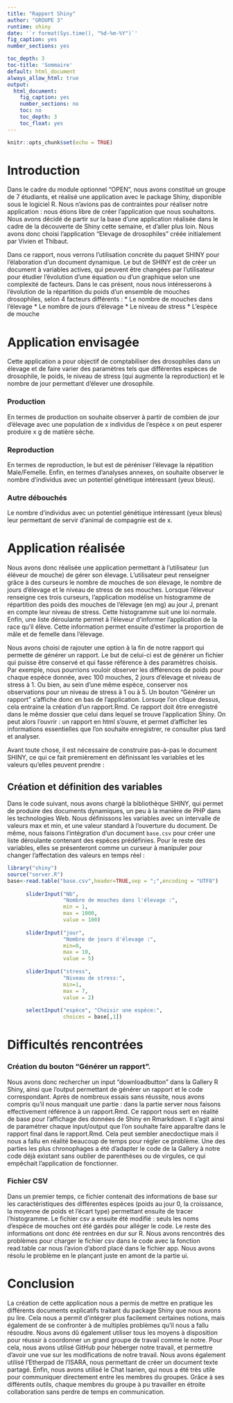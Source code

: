 ```yaml
---
title: "Rapport Shiny"
author: "GROUPE 3"
runtime: shiny
date: '`r format(Sys.time(), "%d-%m-%Y")`'
fig_caption: yes
number_sections: yes

toc_depth: 3
toc-title: 'Sommaire'
default: html_document
always_allow_html: true
output:
  html_document:
    fig_caption: yes
    number_sections: no
    toc: no
    toc_depth: 3
    toc_float: yes
---
```


```r
knitr::opts_chunk$set(echo = TRUE)
```
# Introduction

Dans le cadre du module optionnel "OPEN", nous avons constitué un groupe de 7 étudiants, et réalisé une application avec le package Shiny, disponible sous le logiciel R. Nous n'avions pas de contraintes pour réaliser notre application : nous étions libre de créer l'application que nous souhaitons. Nous avons décidé de partir sur la base d'une application réalisée dans le cadre de la découverte de Shiny cette semaine, et d'aller plus loin. Nous avons donc choisi l'application "Elevage de drosophiles" créée initialement par Vivien et Thibaut.


Dans ce rapport, nous verrons l'utilisation concrète du paquet SHINY pour l'élaboration d'un document dynamique. 
Le but de SHINY est de créer un document à variables actives, qui peuvent être changées par l'utilisateur pour étudier l'évolution d'une équation ou d'un graphique selon une complexité de facteurs.
Dans le cas présent, nous nous intéresserons à l'évolution de la répartition du poids d'un ensemble de mouches drosophiles, selon 4 facteurs différents :
* Le nombre de mouches dans l'élevage
* Le nombre de jours d'élevage
* Le niveau de stress
* L'espèce de mouche

# Application envisagée

Cette application a pour objectif de comptabiliser des drosophiles dans un élevage et de faire varier des paramètres tels que différentes espèces de drosophile, le poids, le niveau de stress (qui augmente la reproduction) et le nombre de jour permettant d'élever une drosophile. 

### Production

En termes de production on souhaite observer à partir de combien de jour d'élevage avec une population de x individus de l'espèce x on peut esperer produire x g de matière sèche.

### Reproduction

En termes de reproduction, le but est de péréniser l'élevage la répatition Male/Femelle.
Enfin, en termes d'analyses annexes, on souhaite observer le nombre d'individus avec un potentiel génétique intéressant (yeux bleus).

### Autre débouchés

Le nombre d’individus avec un potentiel génétique intéressant (yeux bleus) leur permettant de servir d’animal de compagnie est de x.

# Application réalisée

Nous avons donc réalisée une application permettant à l'utilisateur (un éléveur de mouche) de gérer son élevage.
L'utilisateur peut renseigner grâce à des curseurs le nombre de mouches de son élevage, le nombre de jours d'élevage et le niveau de stress de ses mouches. Lorsque l'éleveur renseigne ces trois curseurs, l'application modélise un histogramme de répartition des poids des mouches de l'élevage (en mg) au jour J, prenant en compte leur niveau de stress. Cette histogramme suit une loi normale.
Enfin, une liste déroulante permet à l'éleveur d'informer l'application de la race qu'il élève. Cette information permet ensuite d'estimer la proportion de mâle et de femelle dans l'élevage. 

Nous  avons choisi de rajouter une option à la fin de notre rapport qui  permette de générer un rapport. Le but de celui-ci est de générer un  fichier qui puisse être conservé et qui fasse référence à des paramètres  choisis. Par exemple, nous pourrions vouloir observer les différences  de poids pour chaque espèce donnée, avec 100 mouches, 2 jours d'élevage et niveau de stress à 1. Ou bien, au sein d'une même espèce, conserver  nos observations pour un niveau de stress à 1 ou à 5.
 Un bouton "Générer un rapport" s'affiche donc en bas de l'application. Lorsuqe l'on clique dessus, cela entraine la création d'un rapport.Rmd. Ce rapport doit être enregistré dans le même dossier que celui dans lequel se trouve l'application Shiny. On peut alors l'ouvrir : un rapport en html s'ouvre, et permet d'afficher les informations essentielles que l'on souhaite enregistrer, re consulter plus tard et analyser. 

Avant toute chose, il est nécessaire de construire pas-à-pas le document SHINY, ce qui ce fait premièrement en définissant les variables et les valeurs qu'elles peuvent prendre :

## Création et définition des variables

Dans le code suivant, nous avons chargé la bibliothèque SHINY, qui permet de produire des documents dynamiques, un peu à la manière de PHP dans les technologies Web. Nous définissons les variables avec un intervalle de valeurs max et min, et une valeur standard à l'ouverture du document. De même, nous faisons l'intégration d'un document ```base.csv``` pour créer une liste déroulante contenant des espèces prédéfinies. Pour le reste des variables, elles se présenteront comme un curseur à manipuler pour changer l'affectation des valeurs en temps réel :


```r
library("shiny")
source("server.R")
base<-read.table("base.csv",header=TRUE,sep = ";",encoding = "UTF8")
        
      sliderInput("Nb",
                  "Nombre de mouches dans l'élevage :",
                  min = 1,
                  max = 1000,
                  value = 100)
      
      sliderInput("jour",
                  "Nombre de jours d'élevage :",
                  min=0,
                  max = 10,
                  value = 5)
      
      sliderInput("stress",
                  "Niveau de stress:",
                  min=1,
                  max = 7,
                  value = 2)
      
      selectInput("espèce", "Choisir une espèce:",
                  choices = base[,1])
```


# Difficultés rencontrées
 
### Création du bouton "Générer un rapport". 

Nous avons donc rechercher un input "downloadbutton" dans la Gallery R Shiny, ainsi que l'output permettant de générer un rapport et le code correspondant. Après de nombreux essais sans réussite, nous avons compris qu'il nous manquait une partie : dans la partie server nous faisons effectivement référence à un rapport.Rmd. Ce rapport nous sert en réalité de base pour l'affichage des données de Shiny en Rmarkdown. Il s'agit ainsi de paramétrer chaque input/output que l'on souhaite faire apparaître dans le rapport final dans le rapport.Rmd. Cela peut sembler anecdoctique mais il nous a fallu en réalité beaucoup de temps pour régler ce problème. Une des parties les plus chronophages a été d'adapter le code de la Gallery à notre code déjà existant sans oublier de parenthèses ou de virgules, ce qui empêchait l'application de fonctionner. 

### Fichier CSV


Dans un premier temps, ce fichier contenait des informations de base sur les caractéristiques des différentes espèces (poids au jour 0, la croissance, la moyenne de poids et l'écart type) permettant ensuite de tracer l'histogramme.
Le fichier csv a ensuite été modifié : seuls les noms d'espèce de mouches ont été gardés pour alléger le code. Le reste des informations ont donc été rentrées en dur sur R. 
Nous avons rencontrés des problèmes pour charger le fichier csv dans le code avec la fonction read.table car nous l'avion d'abord placé dans le fichier app. Nous avons résolu le problème en le plançant juste en amont de la partie ui. 

# Conclusion

La création de cette application nous a permis de mettre en pratique les différents documents explicatifs traitant du package Shiny que nous avons pu lire. Cela nous a permit d'intégrer plus facilement certaines notions, mais également de se confronter à de multiples problèmes qu'il nous a fallu résoudre. Nous avons dû également utiliser tous les moyens à disposition pour réussir à coordonner un grand groupe de travail comme le notre. Pour cela, nous avons utilisé GitHub pour héberger notre travail, et permettre d'avoir une vue sur les modifications de notre travail. Nous avons également utilisé l'Etherpad de l'ISARA, nous permettant de créer un document texte partagé. Enfin, nous avons utilisé le Chat Isarien, qui nous a été très utile pour communiquer directement entre les membres du groupes. Grâce à ses différents outils, chaque membres du groupe à pu travailler en étroite collaboration sans perdre de temps en communication. 

